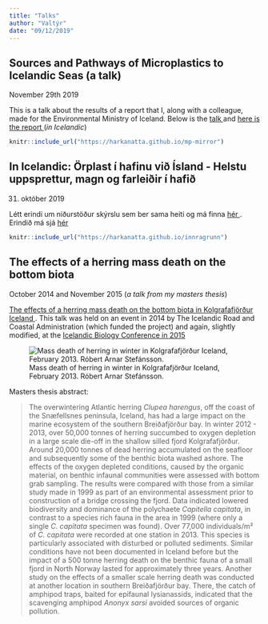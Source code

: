 ```yaml
---
title: "Talks"
author: "Valtýr"
date: "09/12/2019"
---
```

<!-- `r anicon::faa("gamepad", animate='ring')` --> 
## Sources and Pathways of Microplastics to Icelandic Seas (**a talk**)
November 29th 2019

This is a talk about the results of a report that I, along with a colleague, made for the Environmental Ministry of Iceland. Below is the [talk <i class="fas fa-chalkboard-teacher"></i>]("https://harkanatta.github.io/mp-mirror") and [here is the report <i class="fas fa-book"></i>](https://harkanatta.github.io/orplastskyrslaUAR/) (*in Icelandic*)

```r
knitr::include_url("https://harkanatta.github.io/mp-mirror")
```

## In Icelandic: Örplast í hafinu við Ísland - Helstu uppsprettur, magn og farleiðir í hafið
31. október 2019

Létt erindi um niðurstöður skýrslu sem ber sama heiti og má finna [hér <i class="fas fa-book"></i>](https://harkanatta.github.io/orplastskyrslaUAR/). Erindið má sjá [hér <i class="fas fa-chalkboard-teacher"></i>](https://harkanatta.github.io/innragrunn)

```r
knitr::include_url("https://harkanatta.github.io/innragrunn")
```

## The effects of a herring mass death on the bottom biota
October 2014 and November 2015 (*a talk from my masters thesis*)

[The effects of a herring mass death on the bottom biota in Kolgrafafjörður Iceland <i class="fas fa-chalkboard-teacher"></i>](http://www.vegagerdin.is/vefur2.nsf/c16a923a6485025d0025793b003db0e2/b81be193196d902500257d85004e57c2/$FILE/1630%20ValtyrSigurdsson1630.pdf). This talk was held on an event in 2014 by The Icelandic Road and Coastal Administration (which funded the project) and again, slightly modified, at the [Icelandic Biology Conference in 2015](https://biologia.is/liffraediradstefnan-2015/dagskra/)

![Mass death of herring in winter in Kolgrafafjörður Iceland, February 2013.  <i class="far fa-copyright"></i>Róbert Arnar Stefánsson.](/./Erindi_files/síldRobertKolgr.jpg)

Masters thesis abstract: 

> The overwintering Atlantic herring *Clupea harengus*, off the coast of the Snæfellsnes peninsula, Iceland, has had a large impact on the marine ecosystem of the southern Breiðafjörður bay. In winter 2012 - 2013, over 50,000 tonnes of herring succumbed to oxygen depletion in a large scale die-off in the shallow silled fjord Kolgrafafjörður. Around 20,000 tonnes of dead herring accumulated on the seafloor and subsequently some of the benthic biota washed ashore. The effects of the oxygen depleted conditions, caused by the organic material, on benthic infaunal communities were assessed with bottom grab sampling. The results were compared with those from a similar study made in 1999 as part of an environmental assessment prior to construction of a bridge crossing the fjord. Data indicated lowered biodiversity and dominance of the polychaete *Capitella capitata*, in contrast to a species rich fauna in the area in 1999 (where only a single *C. capitata* specimen was found). Over 77,000 individuals/m² of *C. capitata* were recorded at one station in 2013. This species is particularly associated with disturbed or polluted sediments.
Similar conditions have not been documented in Iceland before but the impact of a 500 tonne herring death on the benthic fauna of a small fjord in North Norway lasted for approximately three years. Another study on the effects of a smaller scale herring death was conducted at another location in southern Breiðafjörður bay. There, the catch of amphipod traps, baited for epifaunal lysianassids, indicated that the scavenging amphipod *Anonyx sarsi* avoided sources of organic pollution.


